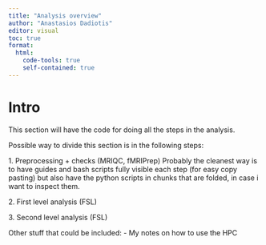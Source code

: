 ```yaml
---
title: "Analysis overview"
author: "Anastasios Dadiotis"
editor: visual
toc: true
format:
  html:
    code-tools: true
    self-contained: true
---
```


# Intro

This section will have the code for doing all the steps in the analysis.

Possible way to divide this section is in the following steps:

1\. Preprocessing + checks (MRIQC, fMRIPrep) Probably the cleanest way is to have guides and bash scripts fully visible each step (for easy copy pasting) but also have the python scripts in chunks that are folded, in case i want to inspect them.

2\. First level analysis (FSL)

3\. Second level analysis (FSL)

Other stuff that could be included: - My notes on how to use the HPC
